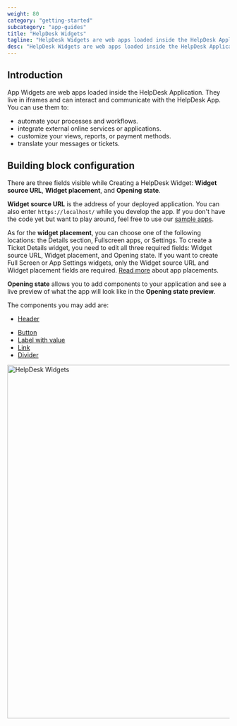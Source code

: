 ```yaml
---
weight: 80
category: "getting-started"
subcategory: "app-guides"
title: "HelpDesk Widgets"
tagline: "HelpDesk Widgets are web apps loaded inside the HelpDesk Application."
desc: "HelpDesk Widgets are web apps loaded inside the HelpDesk Application. You can use them to embed and display static content, embed your SaaS service, or query external services."
---
```


## Introduction

App Widgets are web apps loaded inside the HelpDesk Application. They live in iframes and can interact and communicate with the HelpDesk App. You can use them to:

- automate your processes and workflows.
- integrate external online services or applications.
- customize your views, reports, or payment methods.
- translate your messages or tickets.

## Building block configuration

There are three fields visible while Creating a HelpDesk Widget: **Widget source URL**, **Widget placement**, and **Opening state**.

**Widget source URL** is the address of your deployed application. You can also enter `https://localhost/` while you develop the app. If you don't have the code yet but want to play around, feel free to use our [sample apps](/extending-agent-app/agent-app-sdk/#sample-apps).

As for the **widget placement**, you can choose one of the following locations: the Details section, Fullscreen apps, or Settings. To create a Ticket Details widget, you need to edit all three required fields: Widget source URL, Widget placement, and Opening state. If you want to create Full Screen or App Settings widgets, only the Widget source URL and Widget placement fields are required. [Read more](/extending-agent-app/#app-locations) about app placements.

**Opening state** allows you to add components to your application and see a live preview of what the app will look like in the **Opening state preview**.

The components you may add are:

- [Header](/extending-agent-app/products-sdk/helpdesk-sdk#header)
<!-- - [Item](/extending-agent-app/products-sdk/helpdesk-sdk#item) -->
- [Button](/extending-agent-app/products-sdk/helpdesk-sdk#button)
- [Label with value](/extending-agent-app/products-sdk/helpdesk-sdk#label-with-value)
- [Link](/extending-agent-app/products-sdk/helpdesk-sdk#link)
- [Divider](/extending-agent-app/products-sdk/helpdesk-sdk#divider)

<div style={{maxWidth: '800px', marginBottom: '30px'}}>
  <img src="/images/getting-started/app-guides/helpdesk-widgets/livechat-apps-helpdesk-widgets-opening-state-and-preview1.png" alt="HelpDesk Widgets" width="823px" height="801px"/>
</div>
